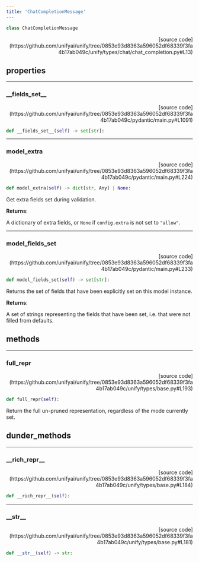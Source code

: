 ```yaml
---
title: 'ChatCompletionMessage'
---
```


```python
class ChatCompletionMessage
```

<p align="right">[source code](https://github.com/unifyai/unify/tree/0853e93d8363a596052df68339f3fa4b17ab049c/unify/types/chat/chat_completion.py#L13)</p>



## properties

---

### \_\_fields\_set\_\_

<p align="right">[source code](https://github.com/unifyai/unify/tree/0853e93d8363a596052df68339f3fa4b17ab049c/pydantic/main.py#L1091)</p>

```python
def __fields_set__(self) -> set[str]:
```



---

### model\_extra

<p align="right">[source code](https://github.com/unifyai/unify/tree/0853e93d8363a596052df68339f3fa4b17ab049c/pydantic/main.py#L224)</p>

```python
def model_extra(self) -> dict[str, Any] | None:
```

Get extra fields set during validation.

**Returns**:

A dictionary of extra fields, or `None` if `config.extra` is not set to `"allow"`.

---

### model\_fields\_set

<p align="right">[source code](https://github.com/unifyai/unify/tree/0853e93d8363a596052df68339f3fa4b17ab049c/pydantic/main.py#L233)</p>

```python
def model_fields_set(self) -> set[str]:
```

Returns the set of fields that have been explicitly set on this model instance.

**Returns**:

A set of strings representing the fields that have been set,
i.e. that were not filled from defaults.

## methods

---

### full\_repr

<p align="right">[source code](https://github.com/unifyai/unify/tree/0853e93d8363a596052df68339f3fa4b17ab049c/unify/types/base.py#L193)</p>

```python
def full_repr(self):
```

Return the full un-pruned representation, regardless of the mode currently set.

## dunder_methods

---

### \_\_rich\_repr\_\_

<p align="right">[source code](https://github.com/unifyai/unify/tree/0853e93d8363a596052df68339f3fa4b17ab049c/unify/types/base.py#L184)</p>

```python
def __rich_repr__(self):
```



---

### \_\_str\_\_

<p align="right">[source code](https://github.com/unifyai/unify/tree/0853e93d8363a596052df68339f3fa4b17ab049c/unify/types/base.py#L181)</p>

```python
def __str__(self) -> str:
```

